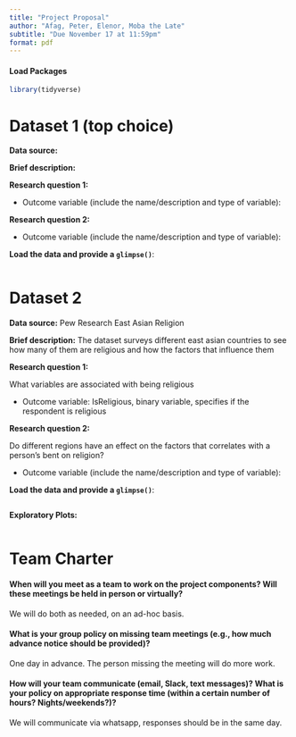 ```yaml
---
title: "Project Proposal"
author: "Afag, Peter, Elenor, Moba the Late"
subtitle: "Due November 17 at 11:59pm"
format: pdf
---
```


#### Load Packages

```r
library(tidyverse)
```

# Dataset 1 (top choice)

**Data source:**

**Brief description:**

**Research question 1:**

-   Outcome variable (include the name/description and type of variable):

**Research question 2:**

-   Outcome variable (include the name/description and type of variable):

**Load the data and provide a `glimpse()`**:

```r

```

# Dataset 2 

**Data source:** Pew Research East Asian Religion

**Brief description:** The dataset surveys different east asian countries to see how many of them are religious and how the factors that influence them

**Research question 1:**

What variables are associated with being religious

-   Outcome variable: IsReligious, binary variable, specifies if the respondent is religious

**Research question 2:**

Do different regions have an effect on the factors that correlates with a person's bent on religion?

-   Outcome variable (include the name/description and type of variable):

**Load the data and provide a `glimpse()`**:

```r

```



**Exploratory Plots:**

```r

```

# 

# Team Charter

#### When will you meet as a team to work on the project components? Will these meetings be held in person or virtually?
We will do both as needed, on an ad-hoc basis.

#### What is your group policy on missing team meetings (e.g., how much advance notice should be provided)?
One day in advance. The person missing the meeting will do more work.

#### How will your team communicate (email, Slack, text messages)? What is your policy on appropriate response time (within a certain number of hours? Nights/weekends?)?
We will communicate via whatsapp, responses should be in the same day.


#### 
